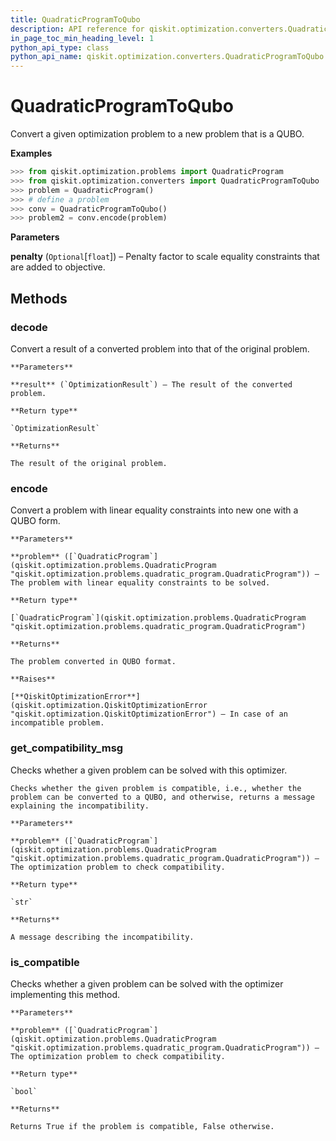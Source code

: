 ```yaml
---
title: QuadraticProgramToQubo
description: API reference for qiskit.optimization.converters.QuadraticProgramToQubo
in_page_toc_min_heading_level: 1
python_api_type: class
python_api_name: qiskit.optimization.converters.QuadraticProgramToQubo
---
```


# QuadraticProgramToQubo

<Class id="qiskit.optimization.converters.QuadraticProgramToQubo" isDedicatedPage={true} github="https://github.com/qiskit-community/qiskit-aqua/tree/stable/0.7/qiskit/optimization/converters/quadratic_program_to_qubo.py" signature="QuadraticProgramToQubo(penalty=None)" modifiers="class">
  Convert a given optimization problem to a new problem that is a QUBO.

  **Examples**

  ```python
  >>> from qiskit.optimization.problems import QuadraticProgram
  >>> from qiskit.optimization.converters import QuadraticProgramToQubo
  >>> problem = QuadraticProgram()
  >>> # define a problem
  >>> conv = QuadraticProgramToQubo()
  >>> problem2 = conv.encode(problem)
  ```

  **Parameters**

  **penalty** (`Optional`\[`float`]) – Penalty factor to scale equality constraints that are added to objective.

  ## Methods

  <span id="quadraticprogramtoqubo-decode" />

  ### decode

  <Function id="qiskit.optimization.converters.QuadraticProgramToQubo.decode" signature="QuadraticProgramToQubo.decode(result)">
    Convert a result of a converted problem into that of the original problem.

    **Parameters**

    **result** (`OptimizationResult`) – The result of the converted problem.

    **Return type**

    `OptimizationResult`

    **Returns**

    The result of the original problem.
  </Function>

  <span id="quadraticprogramtoqubo-encode" />

  ### encode

  <Function id="qiskit.optimization.converters.QuadraticProgramToQubo.encode" signature="QuadraticProgramToQubo.encode(problem)">
    Convert a problem with linear equality constraints into new one with a QUBO form.

    **Parameters**

    **problem** ([`QuadraticProgram`](qiskit.optimization.problems.QuadraticProgram "qiskit.optimization.problems.quadratic_program.QuadraticProgram")) – The problem with linear equality constraints to be solved.

    **Return type**

    [`QuadraticProgram`](qiskit.optimization.problems.QuadraticProgram "qiskit.optimization.problems.quadratic_program.QuadraticProgram")

    **Returns**

    The problem converted in QUBO format.

    **Raises**

    [**QiskitOptimizationError**](qiskit.optimization.QiskitOptimizationError "qiskit.optimization.QiskitOptimizationError") – In case of an incompatible problem.
  </Function>

  <span id="quadraticprogramtoqubo-get-compatibility-msg" />

  ### get\_compatibility\_msg

  <Function id="qiskit.optimization.converters.QuadraticProgramToQubo.get_compatibility_msg" signature="QuadraticProgramToQubo.get_compatibility_msg(problem)" modifiers="static">
    Checks whether a given problem can be solved with this optimizer.

    Checks whether the given problem is compatible, i.e., whether the problem can be converted to a QUBO, and otherwise, returns a message explaining the incompatibility.

    **Parameters**

    **problem** ([`QuadraticProgram`](qiskit.optimization.problems.QuadraticProgram "qiskit.optimization.problems.quadratic_program.QuadraticProgram")) – The optimization problem to check compatibility.

    **Return type**

    `str`

    **Returns**

    A message describing the incompatibility.
  </Function>

  <span id="quadraticprogramtoqubo-is-compatible" />

  ### is\_compatible

  <Function id="qiskit.optimization.converters.QuadraticProgramToQubo.is_compatible" signature="QuadraticProgramToQubo.is_compatible(problem)">
    Checks whether a given problem can be solved with the optimizer implementing this method.

    **Parameters**

    **problem** ([`QuadraticProgram`](qiskit.optimization.problems.QuadraticProgram "qiskit.optimization.problems.quadratic_program.QuadraticProgram")) – The optimization problem to check compatibility.

    **Return type**

    `bool`

    **Returns**

    Returns True if the problem is compatible, False otherwise.
  </Function>
</Class>

